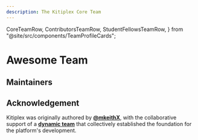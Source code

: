 ```yaml
---
description: The Kitiplex Core Team
---
```


  CoreTeamRow,
  ContributorsTeamRow,
  StudentFellowsTeamRow,
} from "@site/src/components/TeamProfileCards";

# Awesome Team

## Maintainers

<CoreTeamRow />


<ContributorsTeamRow />

## Acknowledgement

Kitiplex was originally authored by [**@mkeithX**](/me), with the collaborative support of a [**dynamic team**](#core-team) that collectively established the foundation for the platform's development.


<!-- 
## Motivation

<details>
<summary><b>Build, innovate & inspire</b></summary>



At the heart of our mission lies the commitment to BUILD, INNOVATE, and INSPIRE. We actively pursue the creation of impactful projects, foster a culture of continuous innovation, and strive to inspire individuals to contribute, learn, and grow within our dynamic community.

**Build**
Embarking on a journey of creation and growth, our community is dedicated to the spirit of BUILD. We foster an environment where ideas evolve into tangible projects, collaborations flourish, and contributors actively engage in constructing innovative solutions. Together, we build a foundation for progress and lasting impact within our shared ecosystem.

**Innovate**
We embrace the challenge to innovate, constantly pushing boundaries and redefining what's possible. Through a commitment to continuous improvement, experimentation, and creative problem-solving, we catalyze positive change. Join us in the pursuit of cutting-edge solutions that shape the landscape of our evolving world.

**Inspire**
Inspiration is the guiding force that propels our community forward. We believe in the power of shared experiences, mentorship, and encouragement to fuel personal and collective growth. By showcasing success stories, fostering a culture of learning, and celebrating achievements, we aim to inspire individuals to reach new heights in their contributions, creating a ripple effect of inspiration throughout our vibrant community.

</details>


## History

<details>

<summary><b>Kitimi Platforms</b></summary>

A narrative that began in the latter part of 2018. Founded by a dynamic trio, this tech venture emerged in the midst of the pandemic, driven by a collective vision to reshape the landscape of remote collaboration.
Our journey started with **_Project: Scribbidibie_**, a lighthearted exploration into video hangouts, project celebrations, and virtual high-fives. Envision virtual brainstorming sessions where coding danced dynamically, design magic sparkled, and leadership left you with more questions than answers.

Fast forward to the evolution of Kitimi Platforms. Born from the insights gained and guided by an unwavering vision, Kitimi emerged as a powerhouse for remote teams, seamlessly blending video hangouts with collaborative projects. The journey from Google colleagues to Kitimi pioneers exemplifies that even amidst chaos, extraordinary seeds can be sown.

Now, let's unveil a special chapter: **Kitiplex**, born from a commitment to not only keep Kitimi afloat but to expand its horizons. Kitiplex, a subsidiary solely steered by an enigmatic leader, is dedicated to the realms of web development and machine learning. Authored with an eye for innovation, Kitiplex stands as a testament to the commitment to fostering creativity within these cutting-edge domains.

Kitimi Platforms, rooted in a singular vision, is on a mission to sprinkle good vibes across individuals and teams. Picture a virtual stage where the ship is steered by this enigmatic leader, whose brilliance leaves you with more questions than answers. This narrative is more than a glimpse into our past; it's an ode to purpose, playfulness, and the intriguing aura defining Kitimi Platforms. Welcome to a realm where expansion, innovation, and the dynamic world of tech evolution converge! 🚀

</details> -->